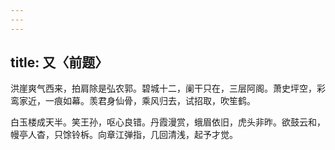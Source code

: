 ```yaml
---
---
---
```

title: 又〈前题〉
---



洪崖爽气西来，拍肩除是弘农郭。碧城十二，阑干只在，三层阿阁。萧史坪空，彩鸾家近，一痕如幕。羡君身仙骨，乘风归去，试招取，吹笙鹤。

白玉楼成天半。笑王孙，呕心良错。丹霞漫赏，蛾眉依旧，虎头非昨。欲鼓云和，幔亭人杳，只馀铃柝。向章江弹指，几回清浅，起予才觉。